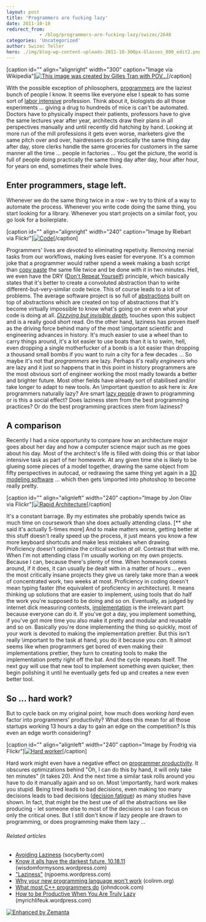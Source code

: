 ```yaml
---
layout: post
title: 'Programmers are fucking lazy'
date: 2011-10-18
redirect_from: 
            - /blog/programmers-are-fucking-lazy/swizec/2648
categories: 'Uncategorized'
author: Swizec Teller
hero: ./img/blog-wp-content-uploads-2011-10-300px-Glasses_800_edit2.png
---
```

\[caption id="" align="alignright" width="300" caption="Image via Wikipedia"][![This image was created by Gilles Tran with POV...](./img/blog-wp-content-uploads-2011-10-300px-Glasses_800_edit2.png "This image was created by Gilles Tran with POV...")](http://commons.wikipedia.org/wiki/File:Glasses_800_edit.png)\[/caption]

With the possible exception of philosophers, [programmers](http://en.wikipedia.org/wiki/Programmer "Programmer") are the laziest bunch of people I know. It seems like everyone else I speak to has some sort of [labor intensive](http://en.wikipedia.org/wiki/Labor_intensity "Labor intensity") profession. Think about it, biologists do all those experiments ... giving a drug to hundreds of mice is can't be automated. Doctors have to physically inspect their patients, professors have to give the same lectures year after year, architects draw their plans in all perspectives manually and until recently did hatching by hand. Looking at more run of the mill professions it gets even worse, marketers give the same pitch over and over, hairdressers do practically the same thing day after day, store clerks handle the same groceries for customers in the same manner all the time ... people in factories ... You get the picture, the world is full of people doing practically the same thing day after day, hour after hour, for years on end, sometimes their whole lives.

## Enter programmers, stage left.

Whenever we do the same thing twice in a row - we try to think of a way to automate the process. Whenever you write code doing the same thing, you start looking for a library. Whenever you start projects on a similar foot, you go look for a boilerplate.

\[caption id="" align="alignright" width="240" caption="Image by Riebart via Flickr"][![Code](./img/blog-wp-content-uploads-2011-10-4466482623_6aea29d90a_m2.jpg "Code")](http://www.flickr.com/photos/39911851@N05/4466482623)\[/caption]

Programmers' lives are _devoted_ to eliminating repetivity. Removing menial tasks from our workflows, making lives easier for everyone. It's a common joke that a programmer would rather spend a week making a bash script than [copy paste](http://en.wikipedia.org/wiki/Cut%2C_copy%2C_and_paste "Cut, copy, and paste") the same file twice and be done with it in two minutes. Hell, we even have the DRY ([Don't Repeat Yourself](http://en.wikipedia.org/wiki/Don%27t_repeat_yourself "Don't repeat yourself")) principle, which basically states that it's better to create a convoluted abstraction than to write different-but-very-similar code twice. This of course leads to a lot of problems. The average software project is so full of [abstractions](http://en.wikipedia.org/wiki/Abstraction "Abstraction") built on top of abstractions which are created on top of abstractions that it's become virtually impossible to know what's going on or even what your code is doing at all. _[Dizzying but invisible depth](https://plus.google.com/112218872649456413744/posts/dfydM2Cnepe),_ touches upon this subject and is a really good short read. On the other hand, laziness has proven itself as the driving force behind many of the most \\important scientific and engineering advances in history. It's much easier to use a wheel than to carry things around, it's a lot easier to use boats than it is to swim, hell, even dropping a single motherfucker of a bomb is a lot easier than dropping a thousand small bombs if you want to ruin a city for a few decades ... So maybe it's not that _programmers_ are lazy. Perhaps it's really _engineers_ who are lazy and it just so happens that in this point in history programmers are the most obvious sort of engineer working the most madly towards a better and brighter future. Most other fields have already sort of stabilised and/or take longer to adapt to new tools. An \\important question to ask here is: Are programmers naturally lazy? Are smart [lazy people](http://en.wikipedia.org/wiki/Laziness "Laziness") drawn to programming or is this a social effect? Does laziness stem from the best programming practices? Or do the best programming practices stem from laziness?

## A comparison

Recently I had a nice opportunity to compare how an architecture major goes about her day and how a computer science major such as me goes about his day. Most of the architect's life is filled with doing this or that labor intensive task as part of her homework. At any given time she is likely to be glueing some pieces of a model together, drawing the same object from fifty perspectives in autocad, or redrawing the same thing yet again in a [3D modeling software](http://en.wikipedia.org/wiki/3D_computer_graphics_software "3D computer graphics software") ... which then gets \\imported into photoshop to become really pretty.

\[caption id="" align="alignleft" width="240" caption="Image by Jon Olav via Flickr"][![Rapid Architecture](./img/blog-wp-content-uploads-2011-10-4385225489_4f3b12247a_m2.jpg "Rapid Architecture")](http://www.flickr.com/photos/51638848@N00/4385225489)\[/caption]

It's a constant barrage. By my estimates she probably spends twice as much time on coursework than she does actually attending class. \[\*\* she said it's actually 5-times more] And to make matters worse, getting better at this stuff doesn't really speed up the process, it just means you know a few more keyboard shortcuts and make less mistakes when drawing. Proficiency doesn't optimize the critical section _at all_. Contrast that with me. When I'm not attending class I'm usually working on my own projects. Because I can, because there's plenty of time. When homework comes around, if it does, it can usually be dealt with in a matter of hours ... even the most critically insane projects they give us rarely take more than a week of concentrated work, two weeks at most. Proficiency in coding doesn't mean typing faster (the equivalent of proficiency in architecture). It means thinking up solutions that are easier to implement, using tools that do half the work you're supposed to be doing and so on. Eventually, as judged by internet dick measuring contests, [implementation](http://en.wikipedia.org/wiki/Implementation "Implementation") is the irrelevant part because everyone can do it. If you've got a day, you implement something, if you've got more time you also make it pretty and modular and reusable and so on. Basically you're done implementing the thing so quickly, most of your work is devoted to making the implementation prettier. But this isn't really \\important to the task at hand, you do it because you _can_. It almost seems like when programmers get bored of even making their implementations prettier, they turn to creating tools to make the implementation pretty right off the bat. And the cycle repeats itself. The next guy will use that new tool to implement something even quicker, then begin polishing it until he eventually gets fed up and creates a new even better tool.

## So ... hard work?

But to cycle back on my original point, how much does _working hard_ even factor into programmers' productivity? What does this mean for all those startups working 13 hours a day to gain an edge on the competition? Is this even an edge worth considering?

\[caption id="" align="alignleft" width="240" caption="Image by Frodrig via Flickr"][![Hard worker](./img/blog-wp-content-uploads-2011-10-3919560473_67c3256b2a_m.jpg "Hard worker")](http://www.flickr.com/photos/24943311@N07/3919560473)\[/caption]

Hard work might even have a negative effect on [programmer productivity](http://en.wikipedia.org/wiki/Programming_productivity "Programming productivity"). It obscures optimizations behind "Oh, I can do this by hand, it will only take ten minutes" (it takes 20). And the next time a similar task rolls around you have to do it manually again and so on. Most \\importantly, hard work makes you stupid. Being tired leads to bad decisions, even making too many decisions leads to bad decisions ([decision fatigue](http://en.wikipedia.org/wiki/Decision_fatigue)) as many studies have shown. In fact, that might be the best use of all the abstractions we like producing - let someone else to most of the decisions so I can focus on only the critical ones. But I still don't know if lazy people are drawn to programming, or does programming make them lazy ...

###### Related articles

- [Avoiding Laziness](http://socyberty.com/philosophy/avoiding-laziness/) (socyberty.com)
- [Know it alls have the darkest future. 10.18.11](http://wisdomformysons.wordpress.com/2011/10/18/know-it-alls-have-the-darkest-future-10-18-11/) (wisdomformysons.wordpress.com)
- ["Laziness"](http://njpoems.wordpress.com/2011/10/07/laziness/) (njpoems.wordpress.com)
- [Why your new programming language won't work](http://colinm.org/language_checklist.html) (colinm.org)
- [What most C++ programmers do](http://www.johndcook.com/blog/2011/08/31/what-most-c-programmers-do/) (johndcook.com)
- [How to be Productive When You Are Truly Lazy](http://myrichlifeuk.wordpress.com/2011/10/16/how-to-be-productive-when-you-are-truly-lazy/) (myrichlifeuk.wordpress.com)

[![Enhanced by Zemanta](http://img.zemanta.com/zemified_e.png?x-id=aa5b33f5-872f-41a2-89e9-e4f986be1967)](http://www.zemanta.com/ "Enhanced by Zemanta")